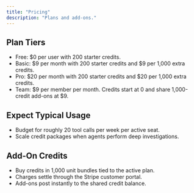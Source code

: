 ```yaml
---
title: "Pricing"
description: "Plans and add-ons."
---
```


## Plan Tiers

- Free: $0 per user with 200 starter credits.
- Basic: $9 per month with 200 starter credits and $9 per 1,000 extra credits.
- Pro: $20 per month with 200 starter credits and $20 per 1,000 extra credits.
- Team: $9 per member per month. Credits start at 0 and share 1,000-credit add-ons at $9.

## Expect Typical Usage

- Budget for roughly 20 tool calls per week per active seat.
- Scale credit packages when agents perform deep investigations.

## Add-On Credits

- Buy credits in 1,000 unit bundles tied to the active plan.
- Charges settle through the Stripe customer portal.
- Add-ons post instantly to the shared credit balance.
